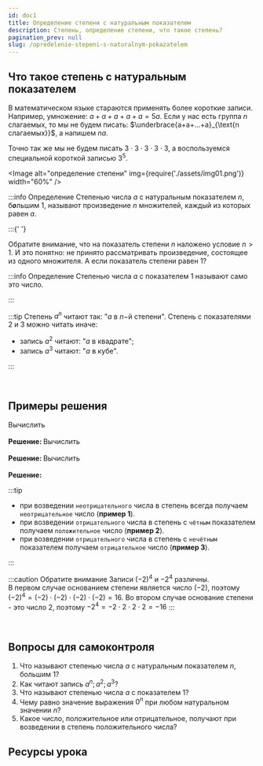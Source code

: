 ```yaml
---
id: doc1
title: Определение степени с натуральным показателем
description: Степень, определение степени, что такое степень?
pagination_prev: null
slug: /opredelenie-stepeni-s-naturalnym-pokazatelem
---
```



## Что такое степень с натуральным показателем

В математическом языке стараются применять более короткие записи.
Например, умножение: $a+a+a+a+a=5a$. Если у нас есть группа $n$ слагаемых, то мы не будем писать: $\underbrace{a+a+...+a}_{\text{n слагаемых}}$, а напишем $na$.

Точно так же мы не будем писать $3\cdot 3 \cdot 3 \cdot 3 \cdot 3$, а воспользуемся специальной короткой записью $3^5$.

<Image
  alt="определение степени"
  img={require('./assets/img01.png')}
  width="60%"
/>

:::info Определение
Степенью числа $a$ с натуральным показателем $n$, б<b><i>о</i></b>льшим $1$, называют произведение $n$ множителей, каждый из которых равен $a$.

<TeX math="a^n=\underbrace{aa\cdot ... \cdot a}_{\text{n множителей}}" block />
:::{' '}

Обратите внимание, что на показатель степени $n$ наложено условие $n>1$. И это
понятно: не принято рассматривать произведение, состоящее из одного множителя. А
если показатель степени равен $1$?

:::info Определение
Степенью числа $a$ с показателем $1$ называют само это число.

<TeX math="a^1=a." block />
:::

:::tip
Степень $a^n$ читают так: "$a$ в $n-$й степени".
Степень с показателями $2$ и $3$ можно читать иначе:

- запись $a^2$ читают: "$a$ в квадрате";
- запись $a^3$ читают: "$a$ в кубе".

:::

<br />

## Примеры решения

<Tabs>
  <TabItem value="Пример 1" label="Пример №1" default>
  Вычислить  <TeX math="\left(\dfrac{2}{3}\right)^3"  />
<br/>
<br />
<b>
  Решение:
</b> <TeX math="\left(\dfrac{2}{3}\right)^3=\dfrac23 \cdot \dfrac23 \cdot \dfrac23 = \dfrac{2\cdot 2 \cdot 2 }{3 \cdot 3 \cdot 3}=\dfrac{8}{27}" />

  </TabItem>
  <TabItem value="Пример №2" label="Пример №2">
   Вычислить  <TeX math="(-3)^4"  />
<br/>
<br/>
<b>
  Решение:
</b> <TeX math="(-3)\cdot (-3) \cdot (-3) \cdot (-3)=81" />

  </TabItem>
  
  <TabItem value="Пример №3" label="Пример №3">
   Вычислить <TeX math="(-3)^5"  />
<br/>
<br/>
<b>Решение:</b> <TeX math="(-3)\cdot (-3) \cdot (-3) \cdot (-3) \cdot (-3)=-243."  />

  </TabItem>

</Tabs>

:::tip

- при возведении `неотрицательного` числа в степень всегда получаем `неотрицательное` число (**пример 1**).
- при возведении `отрицательного` числа в степень с `чётным` показателем получаем `положительное` число (**пример 2**).
- при возведении `отрицательного` числа в степень с `нечётным` показателем получаем `отрицательное` число (**пример 3**).

:::

:::caution Обратите внимание
Записи $(-2)^4$ и $-2^4$ различны. <br/>
В первом случае основанием степени является число $(-2)$, поэтому $(-2)^4=(-2)\cdot (-2) \cdot (-2)\cdot (-2)=16$.
Во втором случае основание степени - это число $2$, поэтому $-2^4=-2\cdot 2 \cdot 2 \cdot 2 =-16$
:::

<br />

## Вопросы для самоконтроля

1.  Что называют степенью числа $a$ с натуральным показателем $n$, большим $1$?
2.  Как читают запись $a^n; a^2; a^3$?
3.  Что называют степенью числа $a$ с показателем $1$?
4.  Чему равно значение выражения $0^n$ при любом натуральном значении $n$?
5.  Какое число, положительное или отрицательное, получают при возведении в степень положительного числа?

## Ресурсы урока
